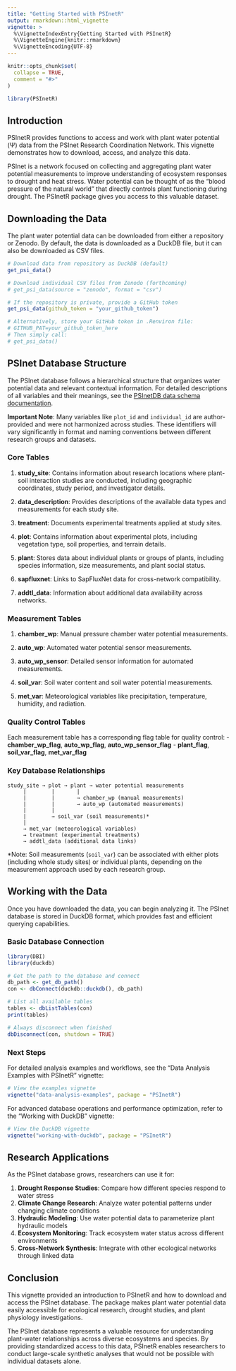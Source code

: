 ```yaml
---
title: "Getting Started with PSInetR"
output: rmarkdown::html_vignette
vignette: >
  %\VignetteIndexEntry{Getting Started with PSInetR}
  %\VignetteEngine{knitr::rmarkdown}
  %\VignetteEncoding{UTF-8}
---
```


```r
knitr::opts_chunk$set(
  collapse = TRUE,
  comment = "#>"
)
```

```r
library(PSInetR)
```

## Introduction

PSInetR provides functions to access and work with plant water potential (Ψ) data from the PSInet Research Coordination Network. This vignette demonstrates how to download, access, and analyze this data.

PSInet is a network focused on collecting and aggregating plant water potential measurements to improve understanding of ecosystem responses to drought and heat stress. Water potential can be thought of as the "blood pressure of the natural world" that directly controls plant functioning during drought. The PSInetR package gives you access to this valuable dataset.

## Downloading the Data

The plant water potential data can be downloaded from either a repository or Zenodo. By default, the data is downloaded as a DuckDB file, but it can also be downloaded as CSV files.

```r
# Download data from repository as DuckDB (default)
get_psi_data()

# Download individual CSV files from Zenodo (forthcoming)
# get_psi_data(source = "zenodo", format = "csv")

# If the repository is private, provide a GitHub token
get_psi_data(github_token = "your_github_token")

# Alternatively, store your GitHub token in .Renviron file:
# GITHUB_PAT=your_github_token_here
# Then simply call:
# get_psi_data()
```


## PSInet Database Structure

The PSInet database follows a hierarchical structure that organizes water potential data and relevant contextual information. For detailed descriptions of all variables and their meanings, see the [PSInetDB data schema documentation](https://github.com/PSInetRCN/PSInetDB/blob/main/docs/schema/data_schema.md).

**Important Note**: Many variables like `plot_id` and `individual_id` are author-provided and were not harmonized across studies. These identifiers will vary significantly in format and naming conventions between different research groups and datasets.

### Core Tables

1. **study_site**: Contains information about research locations where plant-soil interaction studies are conducted, including geographic coordinates, study period, and investigator details.

2. **data_description**: Provides descriptions of the available data types and measurements for each study site.

3. **treatment**: Documents experimental treatments applied at study sites.

4. **plot**: Contains information about experimental plots, including vegetation type, soil properties, and terrain details.

5. **plant**: Stores data about individual plants or groups of plants, including species information, size measurements, and plant social status.

6. **sapfluxnet**: Links to SapFluxNet data for cross-network compatibility.

7. **addtl_data**: Information about additional data availability across networks.

### Measurement Tables

1. **chamber_wp**: Manual pressure chamber water potential measurements.

2. **auto_wp**: Automated water potential sensor measurements.

3. **auto_wp_sensor**: Detailed sensor information for automated measurements.

4. **soil_var**: Soil water content and soil water potential measurements.

5. **met_var**: Meteorological variables like precipitation, temperature, humidity, and radiation.

### Quality Control Tables

Each measurement table has a corresponding flag table for quality control:
- **chamber_wp_flag**, **auto_wp_flag**, **auto_wp_sensor_flag**
- **plant_flag**, **soil_var_flag**, **met_var_flag**

### Key Database Relationships

```
study_site → plot → plant → water potential measurements
     |        |       |
     |        |       → chamber_wp (manual measurements)
     |        |       → auto_wp (automated measurements)
     |        |
     |        → soil_var (soil measurements)*
     |
     → met_var (meteorological variables)
     → treatment (experimental treatments)
     → addtl_data (additional data links)
```

*Note: Soil measurements (`soil_var`) can be associated with either plots (including whole study sites) or individual plants, depending on the measurement approach used by each research group.

## Working with the Data

Once you have downloaded the data, you can begin analyzing it. The PSInet database is stored in DuckDB format, which provides fast and efficient querying capabilities.

### Basic Database Connection

```r
library(DBI)
library(duckdb)

# Get the path to the database and connect
db_path <- get_db_path()
con <- dbConnect(duckdb::duckdb(), db_path)

# List all available tables
tables <- dbListTables(con)
print(tables)

# Always disconnect when finished
dbDisconnect(con, shutdown = TRUE)
```

### Next Steps

For detailed analysis examples and workflows, see the "Data Analysis Examples with PSInetR" vignette:

```r
# View the examples vignette
vignette("data-analysis-examples", package = "PSInetR")
```

For advanced database operations and performance optimization, refer to the "Working with DuckDB" vignette:

```r
# View the DuckDB vignette
vignette("working-with-duckdb", package = "PSInetR")
```

## Research Applications

As the PSInet database grows, researchers can use it for:

1. **Drought Response Studies**: Compare how different species respond to water stress
2. **Climate Change Research**: Analyze water potential patterns under changing climate conditions
3. **Hydraulic Modeling**: Use water potential data to parameterize plant hydraulic models
4. **Ecosystem Monitoring**: Track ecosystem water status across different environments
5. **Cross-Network Synthesis**: Integrate with other ecological networks through linked data

## Conclusion

This vignette provided an introduction to PSInetR and how to download and access the PSInet database. The package makes plant water potential data easily accessible for ecological research, drought studies, and plant physiology investigations.

The PSInet database represents a valuable resource for understanding plant-water relationships across diverse ecosystems and species. By providing standardized access to this data, PSInetR enables researchers to conduct large-scale synthetic analyses that would not be possible with individual datasets alone.
